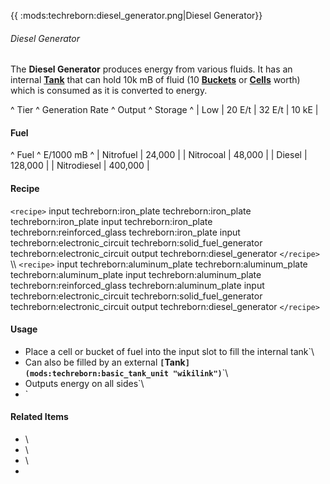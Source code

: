  {{
:mods:techreborn:diesel_generator.png|Diesel Generator}}

###### Diesel Generator

The **Diesel Generator** produces energy from various fluids. It has
an internal **[Tank](mods:techreborn:basic_tank_unit "wikilink")**
that can hold 10k mB of fluid (10
**[Buckets](mods:minecraft:bucket "wikilink")** or
**[Cells](items:fluid:empty_cell "wikilink")** worth) which is
consumed as it is converted to energy.

\^ Tier \^ Generation Rate \^ Output \^ Storage \^ \| Low \| 20 E/t \|
32 E/t \| 10 kE \|

#### Fuel

\^ Fuel \^ E/1000 mB \^ \| Nitrofuel \| 24,000 \| \| Nitrocoal \| 48,000
\| \| Diesel \| 128,000 \| \| Nitrodiesel \| 400,000 \|

#### Recipe

`<recipe>` input techreborn:iron_plate techreborn:iron_plate
techreborn:iron_plate input techreborn:iron_plate
techreborn:reinforced_glass techreborn:iron_plate input
techreborn:electronic_circuit techreborn:solid_fuel_generator
techreborn:electronic_circuit output techreborn:diesel_generator
`</recipe>` \\\\ `<recipe>` input
techreborn:aluminum_plate techreborn:aluminum_plate
techreborn:aluminum_plate input techreborn:aluminum_plate
techreborn:reinforced_glass techreborn:aluminum_plate input
techreborn:electronic_circuit techreborn:solid_fuel_generator
techreborn:electronic_circuit output techreborn:diesel_generator
`</recipe>`

#### Usage

* Place a cell or bucket of fuel into the input slot to fill the internal tank`\
* Can also be filled by an external **`[`Tank`](mods:techreborn:basic_tank_unit "wikilink")`**`\
* Outputs energy on all sides`\
* `

#### Related Items

* <Mcitem id="techreborn:nitrofuel_cell"/>\
* <Mcitem id="techreborn:nitrocoalfuel_cell"/>\
* <Mcitem id="techreborn:diesel_cell"/>\
* <Mcitem id="techreborn:nitrodiesel_cell"/>
